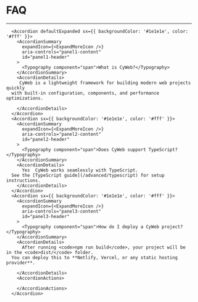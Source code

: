 
# FAQ

---

      <Accordion defaultExpanded sx={{ backgroundColor: '#1e1e1e', color: '#fff' }}>
        <AccordionSummary
          expandIcon={<ExpandMoreIcon />}
          aria-controls="panel1-content"
          id="panel1-header"
        >
          <Typography component="span">What is CyWeb?</Typography>
        </AccordionSummary>
        <AccordionDetails>
         CyWeb is a lightweight framework for building modern web projects quickly
      with built-in configuration, components, and performance optimizations.

        </AccordionDetails>
      </Accordion>
      <Accordion sx={{ backgroundColor: '#1e1e1e', color: '#fff' }}>
        <AccordionSummary
          expandIcon={<ExpandMoreIcon />}
          aria-controls="panel2-content"
          id="panel2-header"
        >
          <Typography component="span">Does CyWeb support TypeScript?</Typography>
        </AccordionSummary>
        <AccordionDetails>
          Yes  CyWeb works seamlessly with TypeScript.
      See the [TypeScript guide](/advanced/typescript) for setup instructions.
        </AccordionDetails>
      </Accordion>
      <Accordion sx={{ backgroundColor: '#1e1e1e', color: '#fff' }}>
        <AccordionSummary
          expandIcon={<ExpandMoreIcon />}
          aria-controls="panel3-content"
          id="panel3-header"
        >
          <Typography component="span">How do I deploy a CyWeb project?</Typography>
        </AccordionSummary>
        <AccordionDetails>
          After running <code>npm run build</code>, your project will be in the <code>dist/</code> folder.
      You can deploy this to **Netlify, Vercel, or any static hosting provider**.

        </AccordionDetails>
        <AccordionActions>

        </AccordionActions>
      </Accordion>
